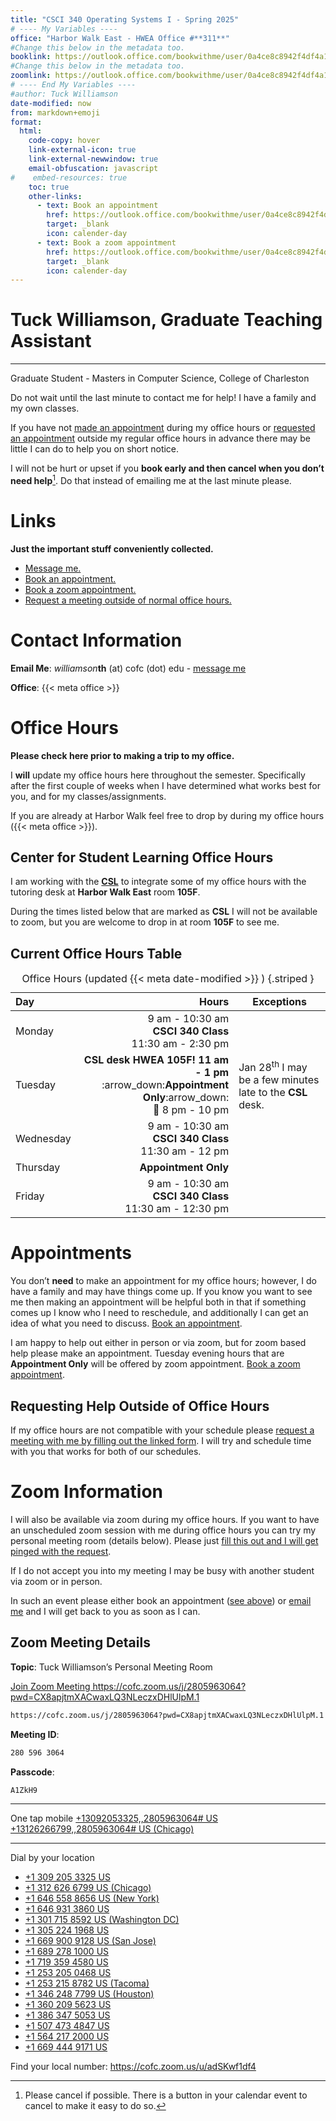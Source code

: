 ```yaml
---
title: "CSCI 340 Operating Systems I - Spring 2025"
# ---- My Variables ----
office: "Harbor Walk East - HWEA Office #**311**"
#Change this below in the metadata too.
booklink: https://outlook.office.com/bookwithme/user/0a4ce8c8942f4df4a1c6249a52630d7a@g.cofc.edu?anonymous&ep=plink
#Change this below in the metadata too.
zoomlink: https://outlook.office.com/bookwithme/user/0a4ce8c8942f4df4a1c6249a52630d7a@g.cofc.edu/meetingtype/_TR502DM80G5OpzXWWKlMw2?anonymous&ep=mlink
# ---- End My Variables ----
#author: Tuck Williamson
date-modified: now
from: markdown+emoji
format:
  html:
    code-copy: hover
    link-external-icon: true
    link-external-newwindow: true
    email-obfuscation: javascript
#    embed-resources: true
    toc: true
    other-links:
      - text: Book an appointment
        href: https://outlook.office.com/bookwithme/user/0a4ce8c8942f4df4a1c6249a52630d7a@g.cofc.edu?anonymous&ep=plink
        target: _blank
        icon: calender-day
      - text: Book a zoom appointment
        href: https://outlook.office.com/bookwithme/user/0a4ce8c8942f4df4a1c6249a52630d7a@g.cofc.edu/meetingtype/_TR502DM80G5OpzXWWKlMw2?anonymous&ep=mlink
        target: _blank
        icon: calender-day
---
```


# Tuck Williamson, Graduate Teaching Assistant { .unnumbered .unlisted }

---

Graduate Student - Masters in Computer Science, College of Charleston


:::: { .callout-important }

Do not wait until the last minute to contact me for help! I have a family and my
own classes.

If you have not [made an appointment](#appointments) during my office hours or 
[requested an appointment](#requesting-help-outside-of-office-hours)
outside my regular office hours in advance there may be little I can do to 
help you on short notice.

I will not be hurt or upset if you **book early and then cancel when you don't need 
help**^[Please cancel if possible. There is a button in your 
calendar event to cancel to make it easy to do so.].
Do that instead of emailing me at the last minute please.

::::

# Links

**Just the important stuff conveniently collected.**

- [Message me.][email]{.external target="_blank"}
- [Book an appointment.]({{< meta booklink >}}){.external target="_blank"}
- [Book a zoom appointment.]({{< meta zoomlink >}}){.external target="_blank"}
- [Request a meeting outside of normal office hours.][reqOOOM]

# Contact Information

**Email Me**: *williamson***th** (at) cofc (dot) edu - 
[message me][email]{.external target="_blank"}

[email]: https://forms.office.com/Pages/ResponsePage.aspx?id=ONSF4rrbTEqUHFk7pCLerDUFZmClAphNkr9VpphUs0hURTFMVjlLWkdYTEk3QkxYRUxGTkE5NjM5Wi4u

<!--
[email]: mailto:williamsonth@cofc.edu?subject=Question%20about%20340
-->

**Office**: {{< meta office >}}

# Office Hours

:::: { .callout-caution}

**Please check here prior to making a trip to my office.**

I **will** update my office hours here throughout the semester.
Specifically after the first couple of weeks when I have determined what works 
best for you, and for my classes/assignments.

::::

If you are already at Harbor Walk feel free to drop by during my office hours ({{< meta office >}}).

## Center for Student Learning Office Hours

I am working with the **[CSL](http://csl.cofc.edu/){.external target="_blank"}** to integrate some of my office 
hours with the tutoring desk at **Harbor Walk East** room **105F**. 

During the times listed below that are marked as **CSL** I will not be available
to zoom, but you are welcome to drop in at room **105F** to see me.

<!-- 
| Tuesday | **By Appointment Only** </br> 🌙 8 pm - 10 pm | - | 
| Thursday | **By Appointment Only** | - |
-->

## Current Office Hours Table

| Day       |                                                                                                   Hours | Exceptions                                                           |
|:----------|--------------------------------------------------------------------------------------------------------:|----------------------------------------------------------------------|
| Monday    |                                         9 am - 10:30 am <br> **CSCI 340 Class** <br> 11:30 am - 2:30 pm |                                                                      |
| Tuesday   | **CSL desk HWEA 105F! 11 am - 1 pm**<br>:arrow_down:**Appointment Only**:arrow_down:<br>🌙 8 pm - 10 pm | Jan 28<sup>th</sup> I may be a few minutes late to the **CSL** desk. | 
| Wednesday |                                           9 am - 10:30 am <br> **CSCI 340 Class** <br> 11:30 am - 12 pm |                                                                      |
| Thursday  |                                                                                    **Appointment Only** |                                                                      |
| Friday    |                                        9 am - 10:30 am <br> **CSCI 340 Class** <br> 11:30 am - 12:30 pm |                                                                      |
: Office Hours (updated {{< meta date-modified >}} ) {.striped }

# Appointments

You don't **need** to make an appointment for my office hours; however, I do have a 
family and may have things come up. 
If you know you want to see me then making an appointment will be helpful both in 
that if something comes up I know who I need to reschedule, and additionally I can 
get an idea of what you need to discuss. 
[Book an appointment]({{< meta booklink >}}){.external target="_blank"}.

I am happy to help out either in person or via zoom, but for zoom based help 
please make an appointment. 
Tuesday evening hours that are **Appointment Only** will be offered by zoom appointment. 
[Book a zoom appointment]({{< meta zoomlink >}}){.external target="_blank"}. 

## Requesting Help Outside of Office Hours

If my office hours are not compatible with your schedule please [request a meeting
with me by filling out the linked form][reqOOOM]. I will try and 
schedule time with you that works for both of our schedules. 


[reqOOOM]: https://forms.office.com/Pages/ResponsePage.aspx?id=ONSF4rrbTEqUHFk7pCLerDUFZmClAphNkr9VpphUs0hUNVJKTTZQSFUyRVRVVkZSUzdWTzRYNjYxNy4u {.external target="_blank"}

<!--
Providing me with **at least three** options that would work for your schedule 
would be **helpful**.
[reqOOOM]: mailto:williamsonth@cofc.edu?subject=Request%20for%20a%20meeting%20outside%20of%20office%20hours.&body=I%20want%20to%20request%20a%20meeting%20outside%20of%20your%20office%20hours.%0A%0AI%20would%20be%20able%20to%20meet%20the%20following%20times%3A%0A1%3A%20%0A2%3A%0A3%3A%0A%0AThank%20you%2C%0A%0AYOUR_NAME_HERE {.external target="_blank"}
-->

# Zoom Information

I will also be available via zoom during my office hours. If you want to have an
unscheduled zoom session with me during office hours you can try my personal 
meeting room (details below). Please just 
[fill this out and I will get pinged with the request][reqZoomNow].

<!--
[reqZoomNow]: mailto:williamsonth@cofc.edu?subject=Would%20you%20be%20able%20to%20have%20a%20Zoom%20meeting%20Now%3F&body=Would%20you%20be%20able%20to%20zoom%20with%20me%20shortly%3F%0A%0AADD-DETAILS-HERE-IF-YOU-WANT%0A%0AThanks%2C%0A%0AYOUR_NAME_HERE
-->

[reqZoomNow]: https://forms.office.com/Pages/ResponsePage.aspx?id=ONSF4rrbTEqUHFk7pCLerDUFZmClAphNkr9VpphUs0hUQUQ4UTk0VTI1SVBSTlVDVTIxSjE4VUkwRy4u

:::: { .callout-warning }

If I do not accept you into my meeting I may be busy with another student via zoom
or in person.

In such an event please either book an appointment ([see above](#appointments)) or 
[email me][email] and I will get back to you as soon as I can.

::::


## Zoom Meeting Details
**Topic**: Tuck Williamson's Personal Meeting Room

[Join Zoom Meeting
https://cofc.zoom.us/j/2805963064?pwd=CX8apjtmXACwaxLQ3NLeczxDHlUlpM.1](https://cofc.zoom.us/j/2805963064?pwd=CX8apjtmXACwaxLQ3NLeczxDHlUlpM.1){.external target="_blank"}

```default
https://cofc.zoom.us/j/2805963064?pwd=CX8apjtmXACwaxLQ3NLeczxDHlUlpM.1
```

**Meeting ID**: 

```default
280 596 3064
```

**Passcode**: 

``` default
A1ZkH9
```

---

One tap mobile
[+13092053325,,2805963064# US](tel:+13092053325,,2805963064#)
[+13126266799,,2805963064# US (Chicago)](tel:+13126266799,,2805963064#)

---

Dial by your location

- [+1 309 205 3325 US](tel:+13092053325)
- [+1 312 626 6799 US (Chicago)](tel:+13126266799)
- [+1 646 558 8656 US (New York)](tel:+16465588656)
- [+1 646 931 3860 US](tel:+16469313860)
- [+1 301 715 8592 US (Washington DC)](tel:+13017158592)
- [+1 305 224 1968 US](tel:+13052241968)
- [+1 669 900 9128 US (San Jose)](tel:+16699009128)
- [+1 689 278 1000 US](tel:+16892781000)
- [+1 719 359 4580 US](tel:+17193594580)
- [+1 253 205 0468 US](tel:+12532050468)
- [+1 253 215 8782 US (Tacoma)](tel:+12532158782)
- [+1 346 248 7799 US (Houston)](tel:+13462487799)
- [+1 360 209 5623 US](tel:+13602095623)
- [+1 386 347 5053 US](tel:+13863475053)
- [+1 507 473 4847 US](tel:+15074734847)
- [+1 564 217 2000 US](tel:+15642172000)
- [+1 669 444 9171 US](tel:+16694449171)

Find your local number: <https://cofc.zoom.us/u/adSKwf1df4>

